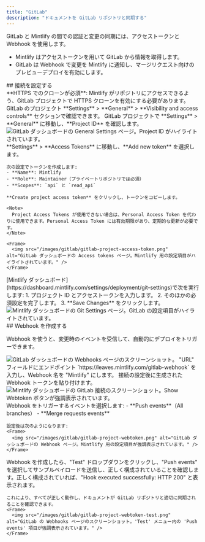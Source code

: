 ```yaml
---
title: "GitLab"
description: "ドキュメントを GitLab リポジトリと同期する"
---
```


GitLab と Mintlify の間での認証と変更の同期には、アクセストークンと Webhook を使用します。

- Mintlify はアクセストークンを用いて GitLab から情報を取得します。
- GitLab は Webhook で変更を Mintlify に通知し、マージリクエスト向けのプレビューデプロイを有効にします。

<div id="set-up-the-connection">
  ## 接続を設定する
</div>

<Note>
  **HTTPS でのクローンが必須**: Mintlify がリポジトリにアクセスできるよう、GitLab プロジェクトで HTTPS クローンを有効にする必要があります。GitLab のプロジェクト **Settings** > **General** > **Visibility and access controls** セクションで確認できます。
</Note>

<Steps>
  <Step title="プロジェクト ID を確認する">
    GitLab プロジェクトで **Settings** > **General** に移動し、**Project ID** を確認します。
    <Frame>
      <img src="/images/gitlab/gitlab-project-id.png" alt="GitLab ダッシュボードの General Settings ページ。Project ID がハイライトされています。" />
    </Frame>
  </Step>
  <Step title="アクセストークンを生成する">
    **Settings** > **Access Tokens** に移動し、**Add new token** を選択します。
    
    次の設定でトークンを作成します:
    - **Name**: Mintlify
    - **Role**: Maintainer（プライベートリポジトリでは必須）
    - **Scopes**: `api` と `read_api`
    
    **Create project access token** をクリックし、トークンをコピーします。

    <Note>
      Project Access Tokens が使用できない場合は、Personal Access Token を代わりに使用できます。Personal Access Token には有効期限があり、定期的な更新が必要です。
    </Note>

    <Frame>
      <img src="/images/gitlab/gitlab-project-access-token.png" alt="GitLab ダッシュボードの Access tokens ページ。Mintlify 用の設定項目がハイライトされています。" />
    </Frame>

  </Step>
  <Step title="接続を設定する">
    [Mintlify ダッシュボード](https://dashboard.mintlify.com/settings/deployment/git-settings)で次を実行します:
    1. プロジェクト ID とアクセストークンを入力します。
    2. そのほかの必須設定を完了します。
    3. **Save Changes** をクリックします。
    <Frame>
      <img src="/images/gitlab/gitlab-config.png" alt="Mintlify ダッシュボードの Git Settings ページ。GitLab の設定項目がハイライトされています。" />
    </Frame>
  </Step>
</Steps>

<div id="create-the-webhook">
  ## Webhook を作成する
</div>

Webhook を使うと、変更時のイベントを受信して、自動的にデプロイをトリガーできます。

<Steps>
  <Step title="Settings > Webhooks に移動し、'Add new Webhook' をクリック">
    <Frame>
      <img src="/images/gitlab/gitlab-webhook.png" alt="GitLab ダッシュボードの Webhooks ページのスクリーンショット。" />
    </Frame>
  </Step>
  <Step title="URL と Webhook を設定する">
    "URL" フィールドにエンドポイント `https://leaves.mintlify.com/gitlab-webhook` を入力し、Webhook 名を "Mintlify" にします。

  </Step>
  <Step title="トークンを貼り付ける">
    接続の設定後に生成された Webhook トークンを貼り付けます。
    <Frame>
      <img src="/images/gitlab/gitlab-show-webtoken.png" alt="Mintlify ダッシュボードの GitLab 接続のスクリーンショット。Show Webtoken ボタンが強調表示されています。" />
    </Frame>
  </Step>
  <Step title="イベントを選択する">
    Webhook をトリガーするイベントを選択します:
    - **Push events**（All branches）
    - **Merge requests events**
      
    設定後は次のようになります:
    <Frame>
      <img src="/images/gitlab/gitlab-project-webtoken.png" alt="GitLab ダッシュボードの Webhook ページ。Mintlify 用の設定項目が強調表示されています。" />
    </Frame>
  </Step>
  <Step title="Webhook をテストする">
    Webhook を作成したら、"Test" ドロップダウンをクリックし、"Push events" を選択してサンプルペイロードを送信し、正しく構成されていることを確認します。正しく構成されていれば、"Hook executed successfully: HTTP 200" と表示されます。

    これにより、すべてが正しく動作し、ドキュメントが GitLab リポジトリと適切に同期されることを確認できます。
    <Frame>
      <img src="/images/gitlab/gitlab-project-webtoken-test.png" alt="GitLab の Webhooks ページのスクリーンショット。'Test' メニュー内の 'Push events' 項目が強調表示されています。" />
    </Frame>

  </Step>
</Steps>